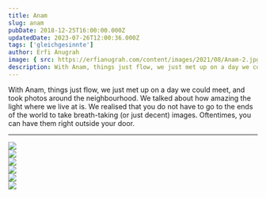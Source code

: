 ```yaml
---
title: Anam
slug: anam
pubDate: 2018-12-25T16:00:00.000Z
updatedDate: 2023-07-26T12:00:36.000Z
tags: ['gleichgesinnte']
author: Erfi Anugrah
image: { src: https://erfianugrah.com/content/images/2021/08/Anam-2.jpg, alt: anam-2 }
description: With Anam, things just flow, we just met up on a day we could meet, and took photos around the neighbourhood. 
---
```


With Anam, things just flow, we just met up on a day we could meet, and took photos around the neighbourhood. We talked about how amazing the light where we live at is. We realised that you do not have to go to the ends of the world to take breath-taking (or just decent) images. Oftentimes, you can have them right outside your door.

---
<div class="grid grid-cols-1 sm:grid-cols-2 md:grid-cols-3 lg:grid-cols-4 gap-4">
    <div class="col-span-1">
        <a href ="https://erfianugrah.com/content/images/2021/08/Anam-6.jpg"  data-fslightbox="gallery">
            <img src="https://erfianugrah.com/content/images/2021/08/Anam-6.jpg" />
        </a>
    </div>
    <div class="col-span-1">
        <a href ="https://erfianugrah.com/content/images/2021/08/Anam-2.jpg"  data-fslightbox="gallery">
            <img src="https://erfianugrah.com/content/images/2021/08/Anam-2.jpg" />
        </a>
    </div>
    <div class="col-span-1">
        <a href ="https://erfianugrah.com/content/images/2021/08/Anam-3.jpg"  data-fslightbox="gallery">
            <img src="https://erfianugrah.com/content/images/2021/08/Anam-3.jpg" />
        </a>
    </div>
    <div class="col-span-1">
        <a href ="https://erfianugrah.com/content/images/2021/08/Anam-1.jpg"  data-fslightbox="gallery">
            <img src="https://erfianugrah.com/content/images/2021/08/Anam-1.jpg" />
        </a>
    </div>
    <div class="col-span-1">
        <a href ="https://erfianugrah.com/content/images/2021/08/Anam-5.jpg"  data-fslightbox="gallery">
            <img src="https://erfianugrah.com/content/images/2021/08/Anam-5.jpg" />
        </a>
    </div>
    <div class="col-span-1">
        <a href ="https://erfianugrah.com/content/images/2021/08/Anam-4.jpg"  data-fslightbox="gallery">
            <img src="https://erfianugrah.com/content/images/2021/08/Anam-4.jpg" />
        </a>
    </div>
</div>